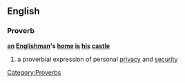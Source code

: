 ==English==
===Proverb===
'''[[an]] [[Englishman]]'s [[home]] [[is]] [[his]] [[castle]]'''
#{{UK}} a proverbial expression of personal [[privacy]] and [[security]]

[[Category:Proverbs]]